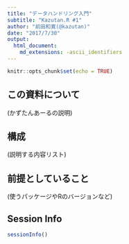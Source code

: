 ```yaml
---
title: "データハンドリング入門"
subtitle: "Kazutan.R #1"
author: "前田和寛(@kazutan)"
date: "2017/7/30"
output:
  html_document:
    md_extensions: -ascii_identifiers
---
```


```r
knitr::opts_chunk$set(echo = TRUE)

```

## この資料について

(かずたんあーるの説明)

## 構成

(説明する内容リスト)

## 前提としていること

(使うパッケージやRのバージョンなど)

## Session Info

```r
sessionInfo()
```

